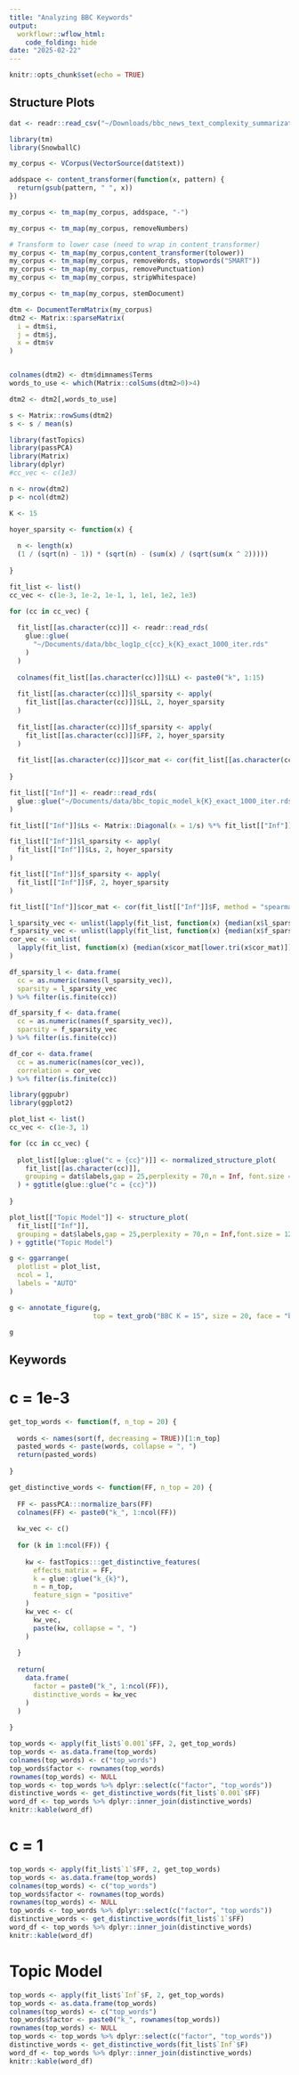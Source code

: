 ```yaml
---
title: "Analyzing BBC Keywords"
output:
  workflowr::wflow_html:
    code_folding: hide
date: "2025-02-22"
---
```


```r
knitr::opts_chunk$set(echo = TRUE)
```

## Structure Plots

```r
dat <- readr::read_csv("~/Downloads/bbc_news_text_complexity_summarization.csv")

library(tm)
library(SnowballC)

my_corpus <- VCorpus(VectorSource(dat$text))

addspace <- content_transformer(function(x, pattern) {
  return(gsub(pattern, " ", x))
})

my_corpus <- tm_map(my_corpus, addspace, "-")

my_corpus <- tm_map(my_corpus, removeNumbers)

# Transform to lower case (need to wrap in content_transformer)
my_corpus <- tm_map(my_corpus,content_transformer(tolower))
my_corpus <- tm_map(my_corpus, removeWords, stopwords("SMART"))
my_corpus <- tm_map(my_corpus, removePunctuation)
my_corpus <- tm_map(my_corpus, stripWhitespace)

my_corpus <- tm_map(my_corpus, stemDocument)

dtm <- DocumentTermMatrix(my_corpus)
dtm2 <- Matrix::sparseMatrix(
  i = dtm$i,
  j = dtm$j,
  x = dtm$v
)


colnames(dtm2) <- dtm$dimnames$Terms
words_to_use <- which(Matrix::colSums(dtm2>0)>4)

dtm2 <- dtm2[,words_to_use]

s <- Matrix::rowSums(dtm2)
s <- s / mean(s)

library(fastTopics)
library(passPCA)
library(Matrix)
library(dplyr)
#cc_vec <- c(1e3)

n <- nrow(dtm2)
p <- ncol(dtm2)

K <- 15

hoyer_sparsity <- function(x) {
  
  n <- length(x)
  (1 / (sqrt(n) - 1)) * (sqrt(n) - (sum(x) / (sqrt(sum(x ^ 2)))))
  
}

fit_list <- list()
cc_vec <- c(1e-3, 1e-2, 1e-1, 1, 1e1, 1e2, 1e3)

for (cc in cc_vec) {
  
  fit_list[[as.character(cc)]] <- readr::read_rds(
    glue::glue(
      "~/Documents/data/bbc_log1p_c{cc}_k{K}_exact_1000_iter.rds"
    )
  )
  
  colnames(fit_list[[as.character(cc)]]$LL) <- paste0("k", 1:15)
  
  fit_list[[as.character(cc)]]$l_sparsity <- apply(
    fit_list[[as.character(cc)]]$LL, 2, hoyer_sparsity
  )
  
  fit_list[[as.character(cc)]]$f_sparsity <- apply(
    fit_list[[as.character(cc)]]$FF, 2, hoyer_sparsity
  )
  
  fit_list[[as.character(cc)]]$cor_mat <- cor(fit_list[[as.character(cc)]]$FF, method = "spearman")
  
}

fit_list[["Inf"]] <- readr::read_rds(
  glue::glue("~/Documents/data/bbc_topic_model_k{K}_exact_1000_iter.rds")
)

fit_list[["Inf"]]$Ls <- Matrix::Diagonal(x = 1/s) %*% fit_list[["Inf"]]$L

fit_list[["Inf"]]$l_sparsity <- apply(
  fit_list[["Inf"]]$Ls, 2, hoyer_sparsity
)

fit_list[["Inf"]]$f_sparsity <- apply(
  fit_list[["Inf"]]$F, 2, hoyer_sparsity
)

fit_list[["Inf"]]$cor_mat <- cor(fit_list[["Inf"]]$F, method = "spearman")

l_sparsity_vec <- unlist(lapply(fit_list, function(x) {median(x$l_sparsity)}))
f_sparsity_vec <- unlist(lapply(fit_list, function(x) {median(x$f_sparsity)}))
cor_vec <- unlist(
  lapply(fit_list, function(x) {median(x$cor_mat[lower.tri(x$cor_mat)])})
)

df_sparsity_l <- data.frame(
  cc = as.numeric(names(l_sparsity_vec)),
  sparsity = l_sparsity_vec
) %>% filter(is.finite(cc))

df_sparsity_f <- data.frame(
  cc = as.numeric(names(f_sparsity_vec)),
  sparsity = f_sparsity_vec
) %>% filter(is.finite(cc))

df_cor <- data.frame(
  cc = as.numeric(names(cor_vec)),
  correlation = cor_vec
) %>% filter(is.finite(cc))

library(ggpubr)
library(ggplot2)
```


```r

plot_list <- list()
cc_vec <- c(1e-3, 1)

for (cc in cc_vec) {
  
  plot_list[[glue::glue("c = {cc}")]] <- normalized_structure_plot(
    fit_list[[as.character(cc)]],
    grouping = dat$labels,gap = 25,perplexity = 70,n = Inf, font.size = 12
  ) + ggtitle(glue::glue("c = {cc}"))
  
}

plot_list[["Topic Model"]] <- structure_plot(
  fit_list[["Inf"]],
  grouping = dat$labels,gap = 25,perplexity = 70,n = Inf,font.size = 12
) + ggtitle("Topic Model")

g <- ggarrange(
  plotlist = plot_list,
  ncol = 1,
  labels = "AUTO"
)

g <- annotate_figure(g,
                     top = text_grob("BBC K = 15", size = 20, face = "bold"))

```

```r
g
```

## Keywords

# c = 1e-3

```r
get_top_words <- function(f, n_top = 20) {
  
  words <- names(sort(f, decreasing = TRUE))[1:n_top]
  pasted_words <- paste(words, collapse = ", ")
  return(pasted_words)
  
}

get_distinctive_words <- function(FF, n_top = 20) {
  
  FF <- passPCA:::normalize_bars(FF)
  colnames(FF) <- paste0("k_", 1:ncol(FF))
  
  kw_vec <- c()
  
  for (k in 1:ncol(FF)) {
    
    kw <- fastTopics:::get_distinctive_features(
      effects_matrix = FF,
      k = glue::glue("k_{k}"),
      n = n_top,
      feature_sign = "positive"
    )
    kw_vec <- c(
      kw_vec, 
      paste(kw, collapse = ", ")
    )
    
  }
  
  return(
    data.frame(
      factor = paste0("k_", 1:ncol(FF)),
      distinctive_words = kw_vec
    )
  )
  
}

top_words <- apply(fit_list$`0.001`$FF, 2, get_top_words)
top_words <- as.data.frame(top_words)
colnames(top_words) <- c("top_words")
top_words$factor <- rownames(top_words)
rownames(top_words) <- NULL
top_words <- top_words %>% dplyr::select(c("factor", "top_words"))
distinctive_words <- get_distinctive_words(fit_list$`0.001`$FF)
word_df <- top_words %>% dplyr::inner_join(distinctive_words)
knitr::kable(word_df)
```

# c = 1

```r
top_words <- apply(fit_list$`1`$FF, 2, get_top_words)
top_words <- as.data.frame(top_words)
colnames(top_words) <- c("top_words")
top_words$factor <- rownames(top_words)
rownames(top_words) <- NULL
top_words <- top_words %>% dplyr::select(c("factor", "top_words"))
distinctive_words <- get_distinctive_words(fit_list$`1`$FF)
word_df <- top_words %>% dplyr::inner_join(distinctive_words)
knitr::kable(word_df)
```

# Topic Model

```r
top_words <- apply(fit_list$`Inf`$F, 2, get_top_words)
top_words <- as.data.frame(top_words)
colnames(top_words) <- c("top_words")
top_words$factor <- paste0("k_", rownames(top_words))
rownames(top_words) <- NULL
top_words <- top_words %>% dplyr::select(c("factor", "top_words"))
distinctive_words <- get_distinctive_words(fit_list$`Inf`$F)
word_df <- top_words %>% dplyr::inner_join(distinctive_words)
knitr::kable(word_df)
```

